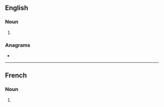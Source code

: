==English==

===Noun===
{{head|en|noun form}}

# {{plural of|en|captation}}

===Anagrams===
* {{anagrams|en|a=aacinopstt|casopitant}}

----

==French==

===Noun===
{{head|fr|noun plural form|g=f}}

# {{plural of|fr|captation}}